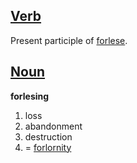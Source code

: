== [[Verb]] ==
Present participle of [[forlese]].

== [[Noun]] ==
'''forlesing'''
# loss
# abandonment
# destruction
# = [[forlornity]]